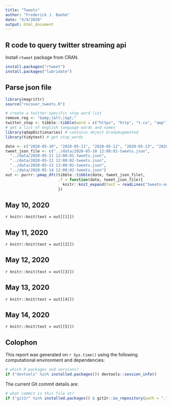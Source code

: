 ```yaml
---
title: "Tweets"
author: "Frederick J. Boehm"
date: "4/9/2020"
output: html_document
---
```




## R code to query twitter streaming api

Install `rtweet` package from CRAN.

```r
install.packages("rtweet")
install.packages("lubridate")
```

## Parse json file

```r
library(magrittr)
source("recover_tweets.R")
```

```r
# create a twitter-specific stop word list
remove_reg <- "&amp;|&lt;|&gt;"
twitter_stop <- tibble::tibble(word = c("https", "http", "t.co", "amp"))
# get a list of english language words and names
library(qdapDictionaries) # contains object GradyAugmented
library(tidytext) # get stop_words
```




```r
date <- c("2020-05-10", "2020-05-11", "2020-05-12", "2020-05-13", "2020-05-14")
tweet_json_file <- c("../data/2020-05-10 12:00:01-tweets.json",
  "../data/2020-05-11 12:00:01-tweets.json", 
  "../data/2020-05-12 12:00:02-tweets.json",
  "../data/2020-05-13 12:00:02-tweets.json", 
  "../data/2020-05-14 12:00:02-tweets.json")
out <- purrr::pmap_dfc(tibble::tibble(date, tweet_json_file),
                       .f = function(date, tweet_json_file){
                         knitr::knit_expand(text = readLines("tweets-one.Rmd"))
                       })
```

## May 10, 2020

`r knitr::knit(text = out[[1]])`

## May 11, 2020

`r knitr::knit(text = out[[2]])`

## May 12, 2020

`r knitr::knit(text = out[[3]])`

## May 13, 2020

`r knitr::knit(text = out[[4]])`

## May 14, 2020

`r knitr::knit(text = out[[5]])`





## Colophon

This report was generated on `r Sys.time()` using the following computational environment and dependencies: 

```r
# which R packages and versions?
if ("devtools" %in% installed.packages()) devtools::session_info()
```

The current Git commit details are:

```r
# what commit is this file at? 
if ("git2r" %in% installed.packages() & git2r::in_repository(path = ".")) git2r::repository(here::here())  
```
